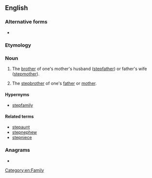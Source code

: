 {{also|step-uncle}}
==English==
===Alternative forms===
* {{l|en|step-uncle}}
===Etymology===
{{prefix|en|step|uncle}}

===Noun===
{{en-noun}}

# {{lb|en|rare}} The [[brother]] of one's mother's husband ([[stepfather]]) or father's wife ([[stepmother]]).
# {{lb|en|rare}} The [[stepbrother]] of one's [[father]] or [[mother]].


====Hypernyms====
* [[stepfamily]]

====Related terms====
* [[stepaunt]]
* [[stepnephew]]
* [[stepniece]]

===Anagrams===
* {{anagrams|en|a=ceelnpstu|centuples}}

[[Category:en:Family]]